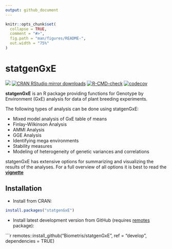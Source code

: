 ```yaml
---
output: github_document
---
```


<!-- README.md is generated from README.Rmd. Please edit that file -->

```r
knitr::opts_chunk$set(
  collapse = TRUE,
  comment = "#>",
  fig.path = "man/figures/README-",
  out.width = "75%"
)
```

# statgenGxE

[![](https://www.r-pkg.org/badges/version/statgenGxE)](https://www.r-pkg.org/pkg/statgenGxE)
[![CRAN RStudio mirror downloads](https://cranlogs.r-pkg.org/badges/statgenGxE)](https://www.r-pkg.org/pkg/statgenGxE)
[![R-CMD-check](https://github.com/Biometris/statgenGxE/workflows/R-CMD-check/badge.svg)](https://github.com/Biometris/statgenGxE/actions?workflow=R-CMD-check)
[![codecov](https://codecov.io/gh/Biometris/statgenGxE/branch/master/graph/badge.svg)](https://app.codecov.io/gh/Biometris/statgenGxE)

**statgenGxE** is an R package providing functions for Genotype by Environment (GxE) analysis for data of plant breeding experiments.  

The following types of analysis can be done using statgenGxE:

* Mixed model analysis of GxE table of means
* Finlay-Wilkinson Analysis
* AMMI Analysis
* GGE Analysis
* Identifying mega environments
* Stability measures
* Modeling of heterogeneity of genetic variances and correlations

statgenGxE has extensive options for summarizing and visualizing the results of the analyses. For a full overview of all options it is best to read the [**vignette**](https://biometris.github.io/statgenGxE/articles/statgenGxE.html)

## Installation

* Install from CRAN:

```r
install.packages("statgenGxE")
```

* Install latest development version from GitHub (requires [remotes](https://github.com/r-lib/remotes) package):

```r
remotes::install_github("Biometris/statgenGxE", ref = "develop", dependencies = TRUE)

